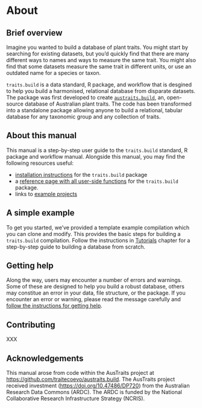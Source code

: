 # About

## Brief overview

Imagine you wanted to build a database of plant traits. You might start by searching for existing datasets, but you'd quickly find that there are many different ways to names and ways to measure the same trait. You might also find that some datasets measure the same trait in different units, or use an outdated name for a species or taxon.

`traits.build` is a data standard, R package, and workflow that is desgined to help you build a harmonised, relational database from disparate datasets. The package was first developed to create  [`austraits.build`](https://github.com/traitecoevo/austraits.build/), an, open-source database of Australian plant traits. The code has been transformed into a standalone package allowing anyone to build a relational, tabular database for any taxonomic group and any collection of traits.

## About this manual

This manual is a step-by-step user guide to the `traits.build` standard, R package and workflow manual. Alongside this manual, you may find the following resources useful:

- [installation instructions](http://traitecoevo.github.io/traits.build/index.html#installation) for the `traits.build` package
- a [reference page with all user-side functions](http://traitecoevo.github.io/traits.build/reference/index.html) for the `traits.build` package. 
- links to [example projects](usage_examples.html)

## A simple example

To get you started, we've provided a template example compilation which you can clone and modify. This provides the basic steps for building a `traits.build` compilation. Follow the instructions in [Tutorials](tutorials.html) chapter for a step-by-step guide to building a database from scratch.

<!-- XXX Video? -->

## Getting help

Along the way, users may encounter a number of errors and warnings. Some of these are designed to help you build a robust database, others may constitue an error in your data, file structure, or the package. If you encounter an error or warning, please read the message carefully and [follow the instructions for getting help](help.html). 

## Contributing

XXX

## Acknowledgements

This manual arose from code within the AusTraits project at <https://github.com/traitecoevo/austraits.build>. The AusTraits project received investment (<https://doi.org/10.47486/DP720>) from the Australian Research Data Commons (ARDC). The ARDC is funded by the National Collaborative Research Infrastructure Strategy (NCRIS).


